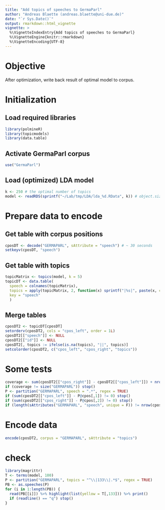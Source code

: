 ```yaml
---
title: "Add topics of speeches to GermaParl"
author: "Andreas Blaette (andreas.blaette@uni-due.de)"
date: "`r Sys.Date()`"
output: rmarkdown::html_vignette
vignette: >
  %\VignetteIndexEntry{Add topics of speeches to GermaParl}
  %\VignetteEngine{knitr::rmarkdown}
  %\VignetteEncoding{UTF-8}
---
```


# Objective

After optimization, write back result of optimal model to corpus.


# Initialization

## Load required libraries

```r
library(polmineR)
library(topicmodels)
library(data.table)
```


## Activate GermaParl corpus

```r
use("GermaParl")
```


## Load (optimized) LDA model

```r
k <- 250 # the optimal number of topics
model <- readRDS(sprintf("~/Lab/tmp/LDA/lda_%d.RData", k)) # object.size is ~ 1 GB
```


# Prepare data to encode

## Get table with corpus positions

```r
cposDT <- decode("GERMAPARL", sAttribute = "speech") # ~ 30 seconds
setkeyv(cposDT, "speech")
```


## Get table with topics

```r
topicMatrix <- topics(model, k = 5)
topicDT <- data.table(
  speech = colnames(topicMatrix),
  topics = apply(topicMatrix, 2, function(x) sprintf("|%s|", paste(x, collapse = "|"))),
  key = "speech"
  )
```


## Merge tables

```r
cposDT2 <- topicDT[cposDT]
setorderv(cposDT2, cols = "cpos_left", order = 1L)
cposDT2[["speech"]] <- NULL
cposDT2[["id"]] <- NULL
cposDT2[, topics := ifelse(is.na(topics), "||", topics)]
setcolorder(cposDT2, c("cpos_left", "cpos_right", "topics"))
```


# Some tests

```r
coverage <- sum(cposDT2[["cpos_right"]] - cposDT2[["cpos_left"]]) + nrow(cposDT2)
if (coverage != size("GERMAPARL")) stop()
P <- partition("GERMAPARL", speech = ".*", regex = TRUE)
if (sum(cposDT2[["cpos_left"]] - P@cpos[,1]) != 0) stop()
if (sum(cposDT2[["cpos_right"]] - P@cpos[,2]) != 0) stop()
if (length(sAttributes("GERMAPARL", "speech", unique = F)) != nrow(cposDT2)) stop()
```

# Encode data

```r
encode(cposDT2, corpus = "GERMAPARL", sAttribute = "topics")
```

# check

```r
library(magrittr)
T <- terms(model, 100)
P <- partition("GERMAPARL", topics = "^\\|133\\|.*$", regex = TRUE)
PB <- as.speeches(P)
for (i in 1:length(PB)) {
  read(PB[[i]]) %>% highlight(list(yellow = T[,133])) %>% print()
  if (readline() == "q") stop()
}
```